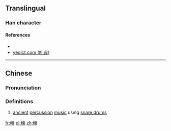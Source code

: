 ==Translingual==

===Han character===
{{Han char|rn=73|rad=曰|as=10|sn=14|four=55096|canj=LLDWF|ids=⿰申柬}}

====References====
* {{Han ref|kx=0504.020|dkj=14310|dj=0879.010|hdz=42549.100|uh=6704|ud=26372|bh=E1FA|bd=57850}}
*[http://yedict.com/htm/67/6704.htm yedict.com (叶典)]

----

==Chinese==
{{zh-forms}}

===Pronunciation===
{{zh-pron
|m=yǐn
|c=jan5
|mc=
|oc=y
|ma=
|cat=n
}}

===Definitions===
# [[ancient]] [[percussion]] [[music]] using [[snare drum]]s

[[fr:朄]]
[[pl:朄]]
[[zh:朄]]